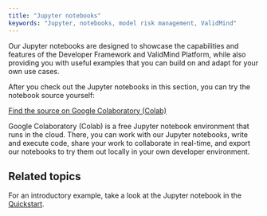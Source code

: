 ```yaml
---
title: "Jupyter notebooks"
keywords: "Jupyter, notebooks, model risk management, ValidMind"
---
```


Our Jupyter notebooks are designed to showcase the capabilities and features of the Developer Framework and ValidMind Platform, while also providing you with useful examples that you can build on and adapt for your own use cases. 

After you check out the Jupyter notebooks in this section, you can try the notebook source yourself:

   [Find the source on Google Colaboratory (Colab)](https://colab.research.google.com/)

Google Colaboratory (Colab) is a free Jupyter notebook environment that runs in the cloud. There, you can work with our Jupyter notebooks, write and execute code, share your work to collaborate in real-time, and export our notebooks to try them out locally in your own developer environment.

## Related topics

For an introductory example, take a look at the Jupyter notebook in the [Quickstart](try-developer-framework.qmd).
